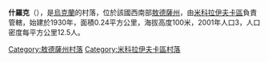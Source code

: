 {{Unreferenced|time=2020-09-13T07:06:14+00:00}}
{{coord|47|29|13|N|30|37|41|E|scale:30000|display=title}}

'''什羅克'''（{{lang-uk|Широке}}），是[[烏克蘭|烏克蘭]]的村落，位於該國西南部[[敖德薩州|敖德薩州]]，由[[米科拉伊夫卡區|米科拉伊夫卡區]]負責管轄，始建於1930年，面積0.24平方公里，海拔高度100米，2001年人口3，人口密度每平方公里12.5人。

{{DEFAULTSORT:Широке}}
[[Category:敖德薩州村落|Category:敖德薩州村落]]
[[Category:米科拉伊夫卡區村落|Category:米科拉伊夫卡區村落]]


{{Odessa-geo-stub}}